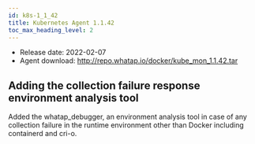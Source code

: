 ```yaml
---
id: k8s-1_1_42
title: Kubernetes Agent 1.1.42
toc_max_heading_level: 2
---
```



-   Release date: 2022-02-07
-   Agent download: http://repo.whatap.io/docker/kube_mon_1.1.42.tar

## Adding the collection failure response environment analysis tool

Added the whatap_debugger, an environment analysis tool in case of any collection failure in the runtime environment other than Docker including containerd and cri-o. 
